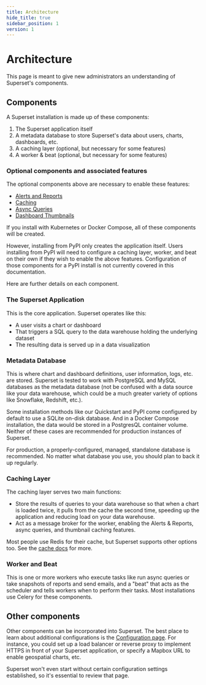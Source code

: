 ```yaml
---
title: Architecture
hide_title: true
sidebar_position: 1
version: 1
---
```



# Architecture

This page is meant to give new administrators an understanding of Superset's components.

## Components

A Superset installation is made up of these components:
1. The Superset application itself
2. A metadata database to store Superset's data about users, charts, dashboards, etc.
3. A caching layer (optional, but necessary for some features)
4. A worker & beat (optional, but necessary for some features)

### Optional components and associated features

The optional components above are necessary to enable these features:
- [Alerts and Reports](/docs/configuration/alerts-reports)
- [Caching](/docs/configuration/cache)
- [Async Queries](/docs/configuration/async-queries-celery/)
- [Dashboard Thumbnails](/docs/configuration/cache/#caching-thumbnails)

If you install with Kubernetes or Docker Compose, all of these components will be created.

However, installing from PyPI only creates the application itself. Users installing from PyPI will need to configure a caching layer, worker, and beat on their own if they wish to enable the above features. Configuration of those components for a PyPI install is not currently covered in this documentation.

Here are further details on each component.

### The Superset Application

This is the core application. Superset operates like this:
- A user visits a chart or dashboard
- That triggers a SQL query to the data warehouse holding the underlying dataset
- The resulting data is served up in a data visualization

### Metadata Database

This is where chart and dashboard definitions, user information, logs, etc. are stored. Superset is tested to work with PostgreSQL and MySQL databases as the metadata database (not be confused with a data source like your data warehouse, which could be a much greater variety of options like Snowflake, Redshift, etc.).

Some installation methods like our Quickstart and PyPI come configured by default to use a SQLite on-disk database. And in a Docker Compose installation, the data would be stored in a PostgresQL container volume. Neither of these cases are recommended for production instances of Superset.

For production, a properly-configured, managed, standalone database is recommended. No matter what database you use, you should plan to back it up regularly.

### Caching Layer

The caching layer serves two main functions:
- Store the results of queries to your data warehouse so that when a chart is loaded twice, it pulls from the cache the second time, speeding up the application and reducing load on your data warehouse.
- Act as a message broker for the worker, enabling the Alerts & Reports, async queries, and thumbnail caching features.

Most people use Redis for their cache, but Superset supports other options too. See the [cache docs](/docs/configuration/cache/) for more.

### Worker and Beat

This is one or more workers who execute tasks like run async queries or take snapshots of reports and send emails, and a "beat" that acts as the scheduler and tells workers when to perform their tasks. Most installations use Celery for these components.

## Other components

Other components can be incorporated into Superset. The best place to learn about additional configurations is the [Configuration page](/docs/configuration/configuring-superset). For instance, you could set up a load balancer or reverse proxy to implement HTTPS in front of your Superset application, or specify a Mapbox URL to enable geospatial charts, etc.

Superset won't even start without certain configuration settings established, so it's essential to review that page.
